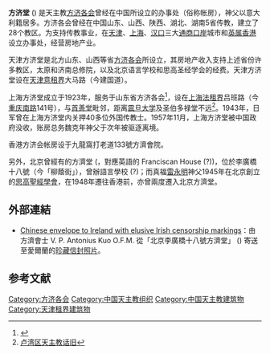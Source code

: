 '''方济堂''' ({{lang-en|'''Franciscan Procuration''' (?)}}) 是天主教[[方济各会|方济各会]]曾经在中国所设立的办事处（俗称帐房），神父以意大利籍居多。方济各会曾经在中国山东、山西、陕西、湖北、湖南5省传教，建立了28个教区。为支持传教事业，在[[天津|天津]]、[[上海|上海]]、[[汉口|汉口]]三大[[通商口岸|通商口岸]]城市和[[英属香港|英属香港]]设立办事处，经营房地产业。

天津方济堂是北方山东、山西等省[[方济各会|方济各会]]所设立，其房地产收入支持上述省份许多教区，太原和济南总修院，以及北京语言学校和思高圣经学会的经费。天津方济堂设在[[天津意租界|天津意租界]]大马路（今建国道）。

上海方济堂成立于1923年，服务于山东省方济各会<ref>{{Cite web |url=http://www.shtong.gov.cn/newsite/node2/node4/node2249/luwan/node37494/node37507/node62749/userobject1ai22515.html |title=卢湾区志 >> 第三十二编民族·宗教 >> 第二章宗教 |accessdate=2019-04-20 |archive-date=2009-01-09 |archive-url=https://web.archive.org/web/20090109013041/http://www.shtong.gov.cn/newsite/node2/node4/node2249/luwan/node37494/node37507/node62749/userobject1ai22515.html |dead-url=no }}</ref>，设在[[上海法租界|上海法租界]]吕班路（今[[重庆南路|重庆南路]]141号），与[[首善堂|首善堂]]毗邻，距离[[震旦大学|震旦大学]]及圣伯多禄堂不远<ref>[http://zx.luwan.sh.cn/shlwzx/InfoDetail/?InfoID=7c8d38d5-51f5-4057-b0da-40247adb1f8f&CategoryNum=010005002 卢湾区天主教话旧]{{dead link|date=2018年3月 |bot=InternetArchiveBot |fix-attempted=yes }}</ref>。1943年，日军曾在上海方济堂内关押40多位外国传教士。1957年11月，上海方济堂被中国政府没收，账房总务魏克年神父于次年被驱逐离境。

香港方济会帐房设于九龍窩打老道133號方濟會院。

另外，北京曾經有的方濟堂 ({{lang-la|Domus Franciscana}}，對應英語的 Franciscan House (?))，位於李廣橋十八號（今「柳蔭街」），曾辦語言學校 (?)；而真福[[雷永明|雷永明]]神父1945年在北京創立的[[思高聖經學會|思高聖經學會]]，在1948年遷往香港前，亦曾兩度遷入北京方濟堂。

==外部連結==
*[http://www.worthpoint.com/worthopedia/chinese-envelope-ireland-elusive-249452338 Chinese envelope to Ireland with elusive Irish censorship markings]{{Wayback|url=http://www.worthpoint.com/worthopedia/chinese-envelope-ireland-elusive-249452338 |date=20191207175714 }}：由方濟會士 V. P. Antonius Kuo O.F.M. 從「北京李廣橋十八號方濟堂」 ({{lang-en|Domus Franciscana, Li-Kwang-Kiao 18, Peking, China}}) 寄送至愛爾蘭的[http://images.cloud.worthpoint.com/wpimages/images/images1/360/0911/25/360_8313d2daee9927d96d1fb2d94e3531dd.jpg 珍藏信封照片]。

==参考文献==
<div class="references-small">
<references />
</div>

[[Category:方济各会|Category:方济各会]]
[[Category:中国天主教组织|Category:中国天主教组织]]
[[Category:中国天主教建筑物|Category:中国天主教建筑物]]
[[Category:天津租界建筑物|Category:天津租界建筑物]]